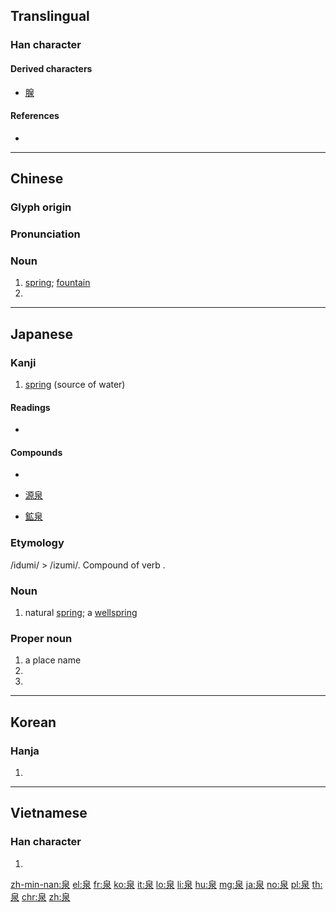 {{character info/new}}
==Translingual==

===Han character===
{{Han char|rn=85|rad=水|as=05|sn=9|four=26232|canj=HAE|ids=⿱白水}}

====Derived characters====
* [[腺]]

====References====
* {{Han ref|kx=0615.120|dkj=17274|dj=1009.090|hdz=31576.100|uh=6CC9|ud=27849|bh=AC75|bd=44149}}

----

==Chinese==
{{zh-forms}}

===Glyph origin===
{{Han etym}}

===Pronunciation===
{{zh-pron
|m=quán
|c=cyun4
|h=pfs=chhièn
|mn=choân/chôaⁿ
|mn_note=choân - literary; chôaⁿ - vernacular
|mc=y
|oc=y
|ma=
|cat=n
}}

===Noun===
{{zh-noun}}

# [[spring]]; [[fountain]]
# {{n-g|an ancient type of coin}}

----

==Japanese==

===Kanji===
{{ja-kanji|grade=6|rs=水05}}

# [[spring]] (source of water)

====Readings====
* {{ja-readings
|goon=[[ぜん]] (zen) {{qualifier|non-[[w:Jōyō kanji|Jōyō]] reading}}
|kanon=[[せん]] (sen)
|kun=[[いずみ]] (izumi) < [[いづみ]]}}

====Compounds====
{{top3}}
* {{ja-r|温泉|gloss=hot spring|おんせん}}
{{mid3}}
* [[源泉]]
{{mid3}}
* [[鉱泉]]
{{bottom}}

===Etymology===
/idumi/ > /izumi/. Compound of verb {{compound|出ず|tr1=izu|t1=to come out|水|tr2=mi|t2=water|lang=ja}}.

===Noun===
{{ja-noun|いずみ|hhira=いづみ}}

# natural [[spring]]; a [[wellspring]]

===Proper noun===
{{ja-pos|いずみ|proper|hhira=いづみ}}

# a place name
# {{surname|lang=ja|sort=いずみ}}
# {{given name|unisex|lang=ja|sort=いずみ}}

----

==Korean==

===Hanja===
{{ko-hanja|hangeul=천|eumhun=|rv=cheon|mr=ch'ŏn|y=chen}}

# {{defn|lang=ko|sort=水05}}

----

==Vietnamese==

===Han character===
{{vi-hantu|[[tuyền]]|rs=水05}}

# {{defn|lang=vi|sort=水05}}

[[zh-min-nan:泉]]
[[el:泉]]
[[fr:泉]]
[[ko:泉]]
[[it:泉]]
[[lo:泉]]
[[li:泉]]
[[hu:泉]]
[[mg:泉]]
[[ja:泉]]
[[no:泉]]
[[pl:泉]]
[[th:泉]]
[[chr:泉]]
[[zh:泉]]